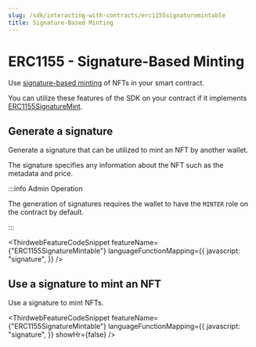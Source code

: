 ```yaml
---
slug: /sdk/interacting-with-contracts/erc1155signaturemintable
title: Signature-Based Minting
---
```



# ERC1155 - Signature-Based Minting

Use [signature-based minting](/sdk/advanced-features/on-demand-minting) of NFTs in your smart contract.

You can utilize these features of the SDK on your contract if it implements [ERC1155SignatureMint](/extensions/erc1155signaturemintable).

<div className="row" style={{ marginBottom: 24 }}>
  <div className="col col--12" style={{ marginTop: 8 }}>
    <QuickstartCard
      name="Learn how to implement ERC1155SignatureMint in your smart contract"
      link={"/extensions/erc1155signaturemintable"}
      image="/assets/icons/general.png"
    />
  </div>
</div>

## Generate a signature

Generate a signature that can be utilized to mint an NFT by another wallet.

The signature specifies any information about the NFT such as the metadata and price.

:::info Admin Operation

The generation of signatures requires the wallet to have the `MINTER` role on the contract by default.

:::

<ThirdwebFeatureCodeSnippet
  featureName={"ERC1155SignatureMintable"}
  languageFunctionMapping={{
    javascript: "signature",
  }}
/>

## Use a signature to mint an NFT

Use a signature to mint NFTs.

<ThirdwebFeatureCodeSnippet
  featureName={"ERC1155SignatureMintable"}
  languageFunctionMapping={{
    javascript: "signature",
  }}
  showHr={false}
/>
